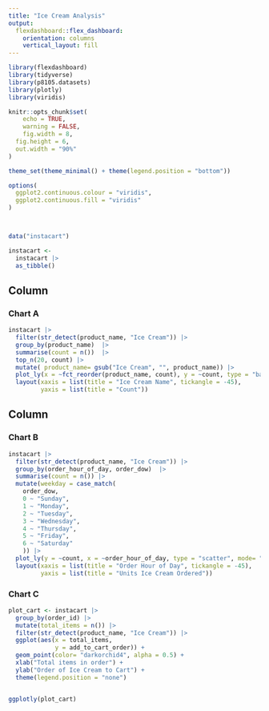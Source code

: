 ```yaml
---
title: "Ice Cream Analysis"
output: 
  flexdashboard::flex_dashboard:
    orientation: columns
    vertical_layout: fill
---
```


```r
library(flexdashboard)
library(tidyverse)
library(p8105.datasets)
library(plotly)
library(viridis)

knitr::opts_chunk$set(
	echo = TRUE,
	warning = FALSE,
	fig.width = 8, 
  fig.height = 6,
  out.width = "90%"
)

theme_set(theme_minimal() + theme(legend.position = "bottom"))

options(
  ggplot2.continuous.colour = "viridis",
  ggplot2.continuous.fill = "viridis"
)



data("instacart")

instacart <- 
  instacart |> 
  as_tibble()
```

Column {data-width=650}
-----------------------------------------------------------------------

### Chart A

```r
instacart |> 
  filter(str_detect(product_name, "Ice Cream")) |> 
  group_by(product_name)  |> 
  summarise(count = n())  |> 
  top_n(20, count) |> 
  mutate( product_name= gsub("Ice Cream", "", product_name)) |> 
  plot_ly(x = ~fct_reorder(product_name, count), y = ~count, type = "bar", color= "darkgreen", colors = "viridis") |> 
  layout(xaxis = list(title = "Ice Cream Name", tickangle = -45), 
         yaxis = list(title = "Count"))
```

Column {data-width=350}
-----------------------------------------------------------------------

### Chart B

```r
instacart |> 
  filter(str_detect(product_name, "Ice Cream")) |> 
  group_by(order_hour_of_day, order_dow)  |> 
  summarise(count = n()) |> 
  mutate(weekday = case_match(
    order_dow, 
    0 ~ "Sunday", 
    1 ~ "Monday", 
    2 ~ "Tuesday", 
    3 ~ "Wednesday", 
    4 ~ "Thursday", 
    5 ~ "Friday", 
    6 ~ "Saturday"
    )) |> 
  plot_ly(y = ~count, x = ~order_hour_of_day, type = "scatter", mode= "line", line = list(shape = "spline"), color = ~weekday, colors = "viridis") |> 
  layout(xaxis = list(title = "Order Hour of Day", tickangle = -45), 
         yaxis = list(title = "Units Ice Cream Ordered"))
```

### Chart C

```r
plot_cart <- instacart |> 
  group_by(order_id) |> 
  mutate(total_items = n()) |> 
  filter(str_detect(product_name, "Ice Cream")) |> 
  ggplot(aes(x = total_items,
             y = add_to_cart_order)) +
  geom_point(color= "darkorchid4", alpha = 0.5) +
  xlab("Total items in order") +  
  ylab("Order of Ice Cream to Cart") + 
  theme(legend.position = "none")


ggplotly(plot_cart)
```

